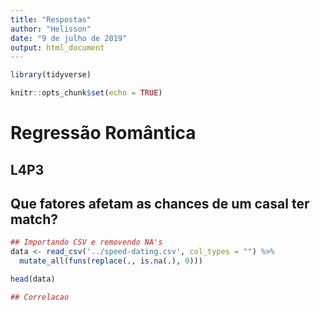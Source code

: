 ```yaml
---
title: "Respostas"
author: "Helisson"
date: "9 de julho de 2019"
output: html_document
---
```


```r

library(tidyverse)

knitr::opts_chunk$set(echo = TRUE)
```

# Regressão Romântica
## L4P3

## Que fatores afetam as chances de um casal ter match?

```r
## Importando CSV e removendo NA's
data <- read_csv('../speed-dating.csv', col_types = "") %>% 
  mutate_all(funs(replace(., is.na(.), 0)))

head(data)
```
```r
## Correlacao


```

